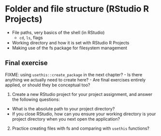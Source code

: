 # Folder and file structure (RStudio R Projects)

- File paths, very basics of the shell (in RStudio)
  - `cd`, `ls`, flags
- Working directory and how it is set with RStudio R Projects
- Making use of the fs package for filesystem management



## Final exercise

<!-- NOTE: Preferably something linked to working towards completing the project assignments, maybe to be used as a milestone? -->

FIXME: using `usethis::create_package` in the next chapter?
- Is there anything we actually need to create here?
- Are final exercises entirely applied, or should they be conceptual too?

1. Create a new RStudio project for your project assignment,
and answer the following questions:
  - What is the absolute path to your project directory?
  - If you close RStudio, how can you ensure your working directory is your project directory when you next open the application?

2. Practice creating files with fs and comparing with `usethis` functions?
